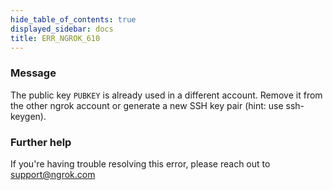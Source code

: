 ```yaml
---
hide_table_of_contents: true
displayed_sidebar: docs
title: ERR_NGROK_610
---
```


### Message

The public key `PUBKEY` is already used in a different account. Remove it from the other ngrok account or generate a new SSH key pair (hint: use ssh-keygen).

### Further help

If you're having trouble resolving this error, please reach out to [support@ngrok.com](mailto:support@ngrok.com?subject=Help%20with%20ERR_NGROK_610)
